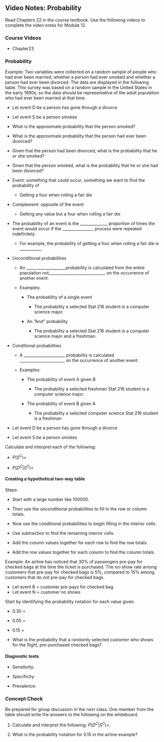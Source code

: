 ## Video Notes: Probability 

Read Chapters 22 in the course textbook.  Use the following videos to complete the video notes for Module 12.

### Course Videos

* Chapter23

\setstretch{1}

### Probability {-}

Example: Two variables were collected on a random sample of people who had ever been married; whether a person had ever smoked and whether a person had ever been divorced. The data are displayed in the following table. This survey was based on a random sample in the United States in the early 1990s, so the data should be representative of the adult population who had ever been married at that time. 

* Let event D be a person has gone through a divorce

* Let event S be a person smokes

\begin{center}
\begin{tabular}{|c|c|c|c|} \hline
\hspace{0.8in} & \hspace{0.35in} Has divorced \hspace{.35in} & \hspace{0.35in} Has never divorced  \hspace{0.35in} & \hspace{0.3in} Total \hspace{0.3in} \\ 
& & & \\ \hline
Smokes & 238 & 247 & 485 \\ 
& & & \\ \hline
Does not smoke & 374 & 810 & 1184 \\ 
& & & \\ \hline
Total & 612 & 1057 & 1669 \\ 
& & & \\ \hline
\end{tabular}
\end{center}
\vspace{.1in}

* What is the approximate probability that the person smoked? 

\vspace{0.5in}

* What is the approximate probability that the person had ever been divorced? 

\vspace{0.5in}

* Given that the person had been divorced, what is the probability that he or she smoked? 

\vspace{0.5in}

* Given that the person smoked, what is the probability that he or she had been divorced? 

\vspace{0.5in}

\setstretch{1.5}

* Event: something that could occur, something we want to find the probability of

    * Getting a four when rolling a fair die

* Complement: opposite of the event

    * Getting any value but a four when rolling a fair die

* The probability of an event is the ______________ proportion of times the event would occur if the ________________ process were repeated indefinitely.

    * For example, the probability of getting a four when rolling a fair die is ___________.

* Unconditional probabilities

    * An ____________________probability is calculated from the entire population not_____________________________
    on the occurrence of another event.

    * Examples:

        * The probability of a single event

            * The probability a selected Stat 216 student is a computer science major.

        * An “And” probability

            * The probability a selected Stat 216 student is a computer science major and a freshman.

* Conditional probabilities

    * A _____________________ probability is calculated
_______________________ on the occurrence of another event.

    * Examples:

        * The probability of event A given B

            * The probability a selected freshman Stat 216 student is a computer science major.

        * The probability of event B given A

            * The probability a selected computer science Stat 216 student is a freshman

\setstretch{1}

* Let event D be a person has gone through a divorce

* Let event S be a person smokes

\begin{center}
\begin{tabular}{|c|c|c|c|} \hline
\hspace{0.8in} & \hspace{0.35in} Has divorced \hspace{.35in} & \hspace{0.35in} Has never divorced  \hspace{0.35in} & \hspace{0.3in} Total \hspace{0.3in} \\ 
& & & \\ \hline
Smokes & 238 & 247 & 485 \\ 
& & & \\ \hline
Does not smoke & 374 & 810 & 1184 \\ 
& & & \\ \hline
Total & 612 & 1057 & 1669 \\ 
& & & \\ \hline
\end{tabular}
\end{center}
\vspace{.1in}

Calculate and interpret each of the following:

\setstretch{1.5}

* $P(S^C)=$

\vspace{0.6in}

* $P(D^C|S^C)=$

\vspace{0.6in}

<!-- #### Finding probabilities from a table {-} -->

<!-- \begin{center} -->
<!-- \begin{tabular}{|c|c|c|c|} \hline -->
<!-- \hspace{0.8in} & \hspace{0.35in} $A$ \hspace{.35in} & \hspace{0.35in} $A^C$  \hspace{0.35in} & \hspace{0.3in} Total \hspace{0.3in} \\ -->
<!-- & & & \\ \hline -->
<!-- $B$& $A$ and $B$ & $A^C$ and $B$ & Total $B$ \\ -->
<!-- & & & \\ \hline -->
<!-- $B^C$& $A$ and $B^C$ & $A^C$ and $B^C$ & Total $B^C$ \\ -->
<!-- & & & \\ \hline -->
<!-- Total & Total $A$ & Total $A^C$ & TOTAL \\ -->
<!-- & & & \\ \hline -->
<!-- \end{tabular} -->
<!-- \end{center} -->
<!-- \vspace{.1in} -->

<!-- \setstretch{1.5} -->

<!-- Calculating unconditional probabilities: -->

<!-- $P(A)=$ -->

<!-- \vspace{0.2in} -->

<!-- $P(A$ and $B^C) =$ -->

<!-- \vspace{0.2in} -->

<!-- Calculating conditional probabilities: -->


<!-- $P(A|B)=$ -->

<!-- \vspace{0.2in} -->

<!-- $P(B|A) =$ -->

<!-- \vspace{0.2in} -->

\setstretch{1}



\setstretch{1}

#### Creating a hypothetical two-way table {-}

Steps:

* Start with a large number like 100000.  

* Then use the unconditional probabilities to fill in the row or column totals. 

* Now use the conditional probabilities to begin filling in the interior cells.  

* Use subtraction to find the remaining interior cells.

* Add the column values together for each row to find the row totals.

* Add the row values together for each column to find the column totals.

Example:  An airline has noticed that 30\% of passengers pre-pay for checked bags at the time the ticket is purchased.  The no-show rate among customers that pre-pay for checked bags is 5\%, compared to 15\% among customers that do not pre-pay for checked bags.

* Let event B = customer pre-pays for checked bag
* Let event N = customer no shows

\setstretch{1.5}

Start by identifying the probability notation for each value given.

* 0.30 = 

\vspace{0.1in}

* 0.05 = 

\vspace{0.1in}

* 0.15 = 

\vspace{0.1in}

\setstretch{1}

\begin{center}
\begin{tabular}{|c|c|c|c|} \hline
\hspace{0.8in} & \hspace{0.35in} $B$ \hspace{.35in} & \hspace{0.35in} $B^C$  \hspace{0.35in} & \hspace{0.3in} Total \hspace{0.3in} \\ 
& & & \\ \hline
$N$& & & \\ 
& & & \\ \hline
$N^C$& & & \\ 
& & & \\ \hline
Total & & & 100,000 \\ 
& & & \\ \hline
\end{tabular}
\end{center}
\vspace{.1in}

* What is the probability that a randomly selected customer who shows for the flight, pre-purchased checked bags?

\vspace{1in}

#### Diagnostic tests {-}

* Sensitivity:

\vspace{0.3in}

* Specificity:

\vspace{0.3in}

* Prevalence:

\vspace{0.3in}

<!-- ### Relative Risk {-} -->

<!-- * Relative risk is the ratio of the risks in two different categories of an explanatory variable. -->

<!-- Relative Risk: -->

<!-- \vspace{0.3in} -->

<!-- \setstretch{1.5} -->

<!-- * Interpretation: -->

<!--     * The proportion of successes in group 1 is the $RR$ ________________ the proportion of successes in group 2. -->

<!-- Increase in risk: -->

<!-- \vspace{0.3in} -->

<!-- * Interpretation: -->

<!--     * The proportion of successes in group 1 is the $(RR-1)$ ______________  -->
<!-- higher/lower than the proportion of successes in group 2. -->

<!-- Percent increase in risk: -->

<!-- \vspace{0.3in} -->

<!-- * Interpretation: -->

<!--     * The proportion of successes in group 1 is the $(RR-1)\times 100$ __________ higher/lower than the proportion of successes in group 2. -->

<!-- \setstretch{1} -->

<!-- Example for class discussion: In a study reported in the New England Journal of Medicine [@doit2015], one-hundred fifty (150) children who had shown sensitivity to peanuts were randomized to receive a flour containing a peanut protein or a placebo flour for 2.5 years. At age 5 years, children were tested with a standard skin prick to see if they had an allergic reaction to peanut protein (yes or no). 71% of those in the peanut flour group no longer demonstrated a peanut allergy compared to 2% of those in the placebo group. -->

<!-- * Calculate the relative risk of desensitization comparing the peanut flour group to the placebo group. -->

<!-- \vspace{0.8in} -->

<!-- * Interpret the value of relative risk in context of the problem. -->

<!-- \vspace{0.6in} -->

<!-- * Find the increase (or decrease) in risk of desensitization and interpret this value in context of the problem. -->

<!-- \vspace{1in} -->

<!-- * Find the percent increase (or decrease) in risk of desensitization and interpret this value in context of the problem. -->

<!-- \vspace{1in} -->

<!-- Within the peanut flour group, the percent desensitized within each age group (at start of study) is as follows: -->

<!-- 1-year-olds: 71\%; 2-year-olds: 35\%; 3-year-olds: 19\% -->

<!-- * Calculate the relative risk of desensitization comparing the 3 year olds to the 2 year olds within the peanut flour group.  -->

<!-- \vspace{0.8in} -->

<!-- * Interpret the percent increase (or decrease) in risk of desensitization comparing the 3 year olds to the 2 year olds within the peanut flour group. -->

<!-- \vspace{0.8in} -->

<!-- #### Relative risk in the news {-} -->

<!-- People 50 and older who have had a mild case of covid-19 are 15\% more likely to develop shingles (herpes zoster) within six months than are those who have not been infected by the coronavirus, according to research published in the journal Open Forum Infectious Diseases [@bhavsar2022].  -->

<!-- * What was the calculated relative risk of developing shingles when comparing those who has mild COVID-19 to those who had not had COVID-19, among the 50 and older population? -->

<!-- \vspace{0.8in} -->

<!-- #### Testing Relative Risk {-} -->

<!-- In Unit 2, we tested for a difference in proportion.  We could also test for relative risk. -->

<!-- \setstretch{1.5} -->

<!-- Null Hypothesis: -->

<!-- $H_0:$ -->

<!-- \vspace{0.2in} -->

<!-- Alternative Hypothesis: -->

<!-- $H_A:$ -->

<!-- \vspace{0.2in} -->

<!-- \setstretch{1} -->

### Concept Check

Be prepared for group discussion in the next class. One member from the table should write the answers to the following on the whiteboard.

1. Calculate and interpret the following: $P(D^C|S^C)=$.

\vspace{1in}

2. What is the probability notation for 0.15 in the airline example?

\vspace{1in}

\newpage
